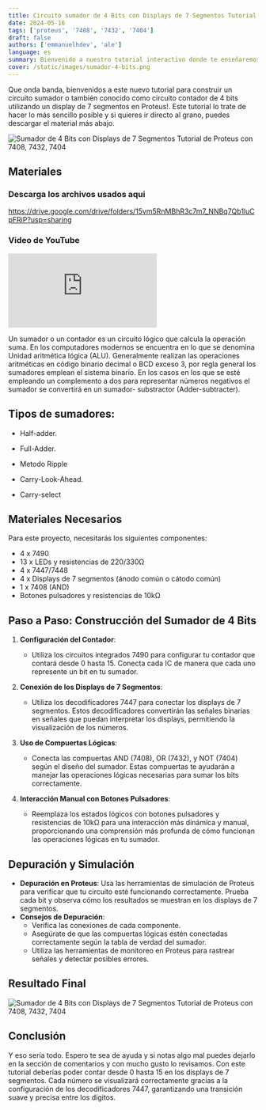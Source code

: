 ```yaml
---
title: Circuito sumador de 4 Bits con Displays de 7 Segmentos Tutorial de Proteus con 7408, 7432, 7404
date: 2024-05-16
tags: ['proteus', '7408', '7432', '7404']
draft: false
authors: ['emmanuelhdev', 'ale']
language: es
summary: Bienvenido a nuestro tutorial interactivo donde te enseñaremos a construir un sumador de 4 bits utilizando displays de 7 segmentos en Proteus Si eres un entusiasta de la electrónica o un estudiante buscando profundizar tus conocimientos en circuitos digitales, este video es perfecto para ti.
cover: /static/images/sumador-4-bits.png
---
```


Que onda banda, bienvenidos a este nuevo tutorial para construir un circuito sumador o también conocido como circuito contador de 4 bits utilizando un display de 7 segmentos en Proteus!. Este tutorial lo trate de hacer lo más sencillo posible y si quieres ir directo al grano, puedes descargar el material más abajo.

![Sumador de 4 Bits con Displays de 7 Segmentos Tutorial de Proteus con 7408, 7432, 7404](/static/images/sumador-4-bits.png)

## Materiales

### Descarga los archivos usados aqui

https://drive.google.com/drive/folders/15vm5RnMBhR3c7m7_NNBq7Qb1luCpFRiP?usp=sharing

### Video de YouTube

<div className="h-[315px] max-h-[500px] max-w-full lg:w-[560px]">
  <iframe
    className="h-full w-full"
    src="https://www.youtube-nocookie.com/embed/G37Q7AQzHYY?si=Kfl45tqHV7Y7fG_9"
    title="YouTube video player"
    frameBorder="0"
    allow="accelerometer; autoplay; clipboard-write; encrypted-media; gyroscope; picture-in-picture; web-share"
    referrerPolicy="strict-origin-when-cross-origin"
    allowFullScreen
  ></iframe>
</div>

Un sumador o un contador es un circuito lógico que calcula la operación suma. En los computadores modernos se encuentra en lo que se denomina Unidad aritmética lógica (ALU). Generalmente realizan las operaciones aritméticas en código binario decimal o BCD exceso 3, por regla general los sumadores emplean el sistema binario. En los casos en los que se esté empleando un complemento a dos para representar números negativos el sumador se convertirá en un sumador- substractor (Adder-subtracter).

## Tipos de sumadores:

- Half-adder.

- Full-Adder.

- Metodo Ripple

- Carry-Look-Ahead.

- Carry-select

## Materiales Necesarios

Para este proyecto, necesitarás los siguientes componentes:

- 4 x 7490
- 13 x LEDs y resistencias de 220/330Ω
- 4 x 7447/7448
- 4 x Displays de 7 segmentos (ánodo común o cátodo común)
- 1 x 7408 (AND)
- Botones pulsadores y resistencias de 10kΩ

## Paso a Paso: Construcción del Sumador de 4 Bits

1. **Configuración del Contador**:

   - Utiliza los circuitos integrados 7490 para configurar tu contador que contará desde 0 hasta 15. Conecta cada IC de manera que cada uno represente un bit en tu sumador.

2. **Conexión de los Displays de 7 Segmentos**:

   - Utiliza los decodificadores 7447 para conectar los displays de 7 segmentos. Estos decodificadores convertirán las señales binarias en señales que puedan interpretar los displays, permitiendo la visualización de los números.

3. **Uso de Compuertas Lógicas**:

   - Conecta las compuertas AND (7408), OR (7432), y NOT (7404) según el diseño del sumador. Estas compuertas te ayudarán a manejar las operaciones lógicas necesarias para sumar los bits correctamente.

4. **Interacción Manual con Botones Pulsadores**:
   - Reemplaza los estados lógicos con botones pulsadores y resistencias de 10kΩ para una interacción más dinámica y manual, proporcionando una comprensión más profunda de cómo funcionan las operaciones lógicas en tu sumador.

## Depuración y Simulación

- **Depuración en Proteus**: Usa las herramientas de simulación de Proteus para verificar que tu circuito esté funcionando correctamente. Prueba cada bit y observa cómo los resultados se muestran en los displays de 7 segmentos.
- **Consejos de Depuración**:
  - Verifica las conexiones de cada componente.
  - Asegúrate de que las compuertas lógicas estén conectadas correctamente según la tabla de verdad del sumador.
  - Utiliza las herramientas de monitoreo en Proteus para rastrear señales y detectar posibles errores.

## Resultado Final

![Sumador de 4 Bits con Displays de 7 Segmentos Tutorial de Proteus con 7408, 7432, 7404](/static/images/sumador-4-bits.png)

## Conclusión

Y eso sería todo. Espero te sea de ayuda y si notas algo mal puedes dejarlo en la sección de comentarios y con mucho gusto lo revisamos. Con este tutorial deberías poder contar desde 0 hasta 15 en los displays de 7 segmentos. Cada número se visualizará correctamente gracias a la configuración de los decodificadores 7447, garantizando una transición suave y precisa entre los dígitos.
